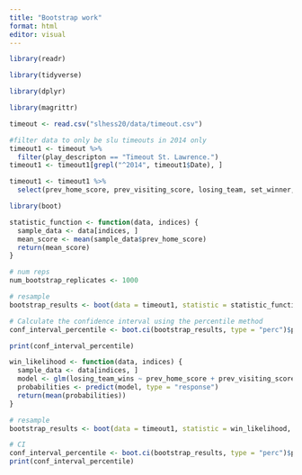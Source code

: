 ```yaml
---
title: "Bootstrap work"
format: html
editor: visual
---
```


```r
library(readr)

library(tidyverse)

library(dplyr)

library(magrittr)

timeout <- read.csv("slhess20/data/timeout.csv")
```

```r
#filter data to only be slu timeouts in 2014 only
timeout1 <- timeout %>% 
  filter(play_descripton == "Timeout St. Lawrence.") 
timeout1 <- timeout1[grepl("^2014", timeout1$Date), ]

timeout1 <- timeout1 %>% 
  select(prev_home_score, prev_visiting_score, losing_team, set_winner, losing_team_wins)
```

```r
library(boot)

statistic_function <- function(data, indices) {
  sample_data <- data[indices, ]
  mean_score <- mean(sample_data$prev_home_score)
  return(mean_score)
}

# num reps
num_bootstrap_replicates <- 1000

# resample
bootstrap_results <- boot(data = timeout1, statistic = statistic_function, R = num_bootstrap_replicates)

# Calculate the confidence interval using the percentile method
conf_interval_percentile <- boot.ci(bootstrap_results, type = "perc")$percent

print(conf_interval_percentile)

```

```r

win_likelihood <- function(data, indices) {
  sample_data <- data[indices, ]
  model <- glm(losing_team_wins ~ prev_home_score + prev_visiting_score, data = sample_data, family = "binomial")
  probabilities <- predict(model, type = "response")
  return(mean(probabilities))
}

# resample
bootstrap_results <- boot(data = timeout1, statistic = win_likelihood, R = num_bootstrap_replicates)

# CI
conf_interval_percentile <- boot.ci(bootstrap_results, type = "perc")$percent
print(conf_interval_percentile)

```

